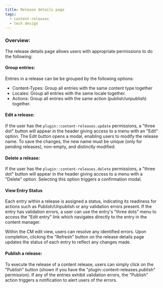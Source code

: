 ```yaml
---
title: Release details page
tags:
  - content-releases
  - tech design
---
```


### Overview:

The release details page allows users with appropriate permissions to do the following:

#### Group entries:

Entries in a release can be be grouped by the following options:

- Content-Types: Group all entries with the same content type together
- Locales: Group all entries with the same locale together.
- Actions: Group all entries with the same action (publish/unpublish) together.

#### Edit a release:

If the user has the `plugin::content-releases.update` permissions, a "three dot" button will appear in the header giving access to a menu with an "Edit" option.
The Edit button opens a modal, enabling users to modify the release name. To save the changes, the new name must be unique (only for pending releases), non-empty, and distinctly modified.

#### Delete a release:

If the user has the `plugin::content-releases.delete` permissions, a "three dot" button will appear in the header giving access to a menu with a "Delete" option. Selecting this option triggers a confirmation modal.

#### View Entry Status

Each entry within a release is assigned a status, indicating its readiness for actions such as Publish/Unpublish or any validation errors present. If the entry has validation errors, a user can use the entry's "three dots" menu to access the "Edit entry" link which navigates directly to the entry in the content manager.

Within the CM edit view, users can resolve any identified errors. Upon completion, clicking the "Refresh" button on the release details page updates the status of each entry to reflect any changes made.

#### Publish a release:

To execute the release of a content release, users can simply click on the "Publish" button (shown if you have the "plugin::content-releases.publish" permission). If any of the entries exhibit validation errors, the "Publish" action triggers a notification to alert users of the errors.
